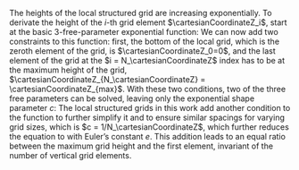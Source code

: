 

The heights of the local structured grid are increasing exponentially. To derivate the height of the $i$-th grid element $\cartesianCoordinateZ_i$, start at the basic 3-free-parameter exponential function:
\begin{equation}
    \cartesianCoordinateZ_i = a + b \exp\left(c\right)^i.
\end{equation}
We can now add two constraints to this function: first, the bottom of the local grid, which is the zeroth element of the grid, is $\cartesianCoordinateZ_0=0$, and the last element of the grid at the $i = N_\cartesianCoordinateZ$ index has to be at the maximum height of the grid, $\cartesianCoordinateZ_{N_\cartesianCoordinateZ} = \cartesianCoordinateZ_{max}$. With these two conditions, two of the three free parameters can be solved, leaving only the exponential shape parameter $c$:
\begin{equation}
    \cartesianCoordinateZ_i = \cartesianCoordinateZ_{max} \cdot \frac{\exp\left(c\right)^i - 1}{\exp\left(c\right)^{N_\cartesianCoordinateZ} - 1}.
\end{equation}
The local structured grids in this work add another condition to the function to further simplify it and to ensure similar spacings for varying grid sizes, which is $c = 1/N_\cartesianCoordinateZ$, which further reduces the equation to
\begin{equation}
    \cartesianCoordinateZ_i = \cartesianCoordinateZ_{max} \cdot \frac{\exp\left(\frac{1}{N_\cartesianCoordinateZ}\right)^i - 1}{e - 1},
\end{equation}
with Euler's constant $e$. This addition leads to an equal ratio between the maximum grid height and the first element, invariant of the number of vertical grid elements.
